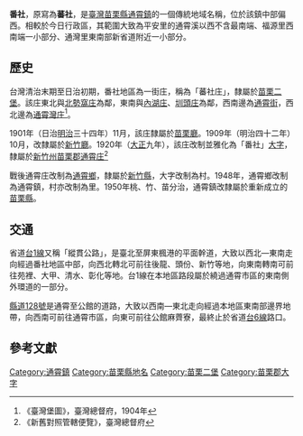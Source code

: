 {{noteTA　
|1 = zh-cn:庄; zh-hk:庄; zh-tw:庄;
}}
'''番社'''，原寫為'''蕃社'''，是[[臺灣|臺灣]][[苗栗縣|苗栗縣]][[通霄鎮|通霄鎮]]的一個傳統地域名稱，位於該鎮中部偏西。相較於今日行政區，其範圍大致為平安里的通霄溪以西不含最南端、福源里西南端一小部分、通灣里東南部新省道附近一小部分。

==歷史==
台灣清治末期至日治初期，番社地區為一街庄，稱為「蕃社庄」，隸屬於[[苗栗二堡|苗栗二堡]]。該庄東北與[[北勢窩庄|北勢窩庄]]為鄰，東南與[[內湖_(苗栗縣)|內湖庄]]、[[圳頭_(苗栗縣)|圳頭庄]]為鄰，西南邊為[[通霄街|通霄街]]，西北邊為[[通霄灣庄|通霄灣庄]]<ref>《臺灣堡圖》，臺灣總督府，1904年</ref>。

1901年（日治[[明治|明治]]三十四年）11月，該庄隸屬於[[苗栗廳|苗栗廳]]。1909年（明治四十二年）10月，改隸屬於[[新竹廳|新竹廳]]。1920年（[[大正|大正]]九年），該庄改制並雅化為「番社」[[大字|大字]]，隸屬於[[新竹州|新竹州]][[苗栗郡|苗栗郡]][[通霄庄|通霄庄]]<ref>《新舊對照管轄便覽》，臺灣總督府</ref>

戰後通霄庄改制為[[通霄鄉|通霄鄉]]，隸屬於[[新竹縣|新竹縣]]，大字改制為村。1948年，通霄鄉改制為通霄鎮，村亦改制為里。1950年桃、竹、苗分治，通霄鎮改隸屬於重新成立的[[苗栗縣|苗栗縣]]。

==交通==
省道[[台1線|台1線]]又稱「縱貫公路」，是臺北至屏東楓港的平面幹道，大致以西北—東南走向經過番社地區中部，向西北轉北可前往後龍、頭份、新竹等地，向東南轉南可前往苑裡、大甲、清水、彰化等地。台1線在本地區路段屬於繞過通霄市區的東南側外環道的一部分。

[[縣道128號|縣道128號]]是通霄至公館的道路，大致以西南—東北走向經過本地區東南部邊界地帶，向西南可前往通霄市區，向東可前往公館麻薺寮，最終止於省道[[台6線|台6線]]路口。

==參考文獻==
{{reflist}}

{{苗栗郡}}

[[Category:通霄鎮|Category:通霄鎮]]
[[Category:苗栗縣地名|Category:苗栗縣地名]]
[[Category:苗栗二堡|Category:苗栗二堡]]
[[Category:苗栗郡大字|Category:苗栗郡大字]]